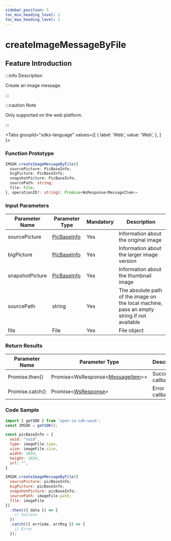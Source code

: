 ```yaml
---
sidebar_position: 5
toc_min_heading_level: 2
toc_max_heading_level: 2
---
```


# createImageMessageByFile

## Feature Introduction

:::info Description

Create an image message.

:::

:::caution Note

Only supported on the web platform.

:::

<Tabs
groupId="sdks-language"
values={[
{ label: 'Web', value: 'Web', },
]
}>

<TabItem value="Web">

### Function Prototype

```ts showLineNumbers
IMSDK.createImageMessageByFile({
  sourcePicture: PicBaseInfo;
  bigPicture: PicBaseInfo;
  snapshotPicture: PicBaseInfo;
  sourcePath: string;
  file: File;
}, operationID?: string): Promise<WsResponse<MessageItem>>
```

### Input Parameters

| Parameter Name   | Parameter Type                                         | Mandatory | Description                                          |
| ---------------- | ------------------------------------------------------ | --------- | ---------------------------------------------------- |
| sourcePicture    | [PicBaseInfo](/class/message/pictureInfo.mdx) | Yes       | Information about the original image                 |
| bigPicture       | [PicBaseInfo](/class/message/pictureInfo.mdx) | Yes       | Information about the larger image version           |
| snapshotPicture  | [PicBaseInfo](/class/message/pictureInfo.mdx) | Yes       | Information about the thumbnail image                |
| sourcePath       | string                                                 | Yes       | The absolute path of the image on the local machine, pass an empty string if not available |
| file             | File                                                   | Yes       | File object                                          |

### Return Results

| Parameter Name   | Parameter Type                                         | Description   |
| ---------------- | ------------------------------------------------------ | ------------- |
| Promise.then()   | Promise<WsResponse<[MessageItem](/class/message/messageInfo.mdx)>\> | Success callback |
| Promise.catch()  | Promise<[WsResponse](/class/response.mdx)\>                         | Error callback   |

### Code Sample

```js showLineNumbers
import { getSDK } from 'open-im-sdk-wasm';
const IMSDK = getSDK();

const picBaseInfo = {
  uuid: "uuid",
  type: imageFile.type,
  size: imageFile.size,
  width: 1024,
  height: 1024,
  url: "",
}

IMSDK.createImageMessageByFile({
  sourcePicture: picBaseInfo;
  bigPicture: picBaseInfo;
  snapshotPicture: picBaseInfo;
  sourcePath: imageFile.path;
  file: imageFile
})
  .then(({ data }) => {
    // Success
  })
  .catch(({ errCode, errMsg }) => {
    // Error
  });
```

</TabItem>

</Tabs>
